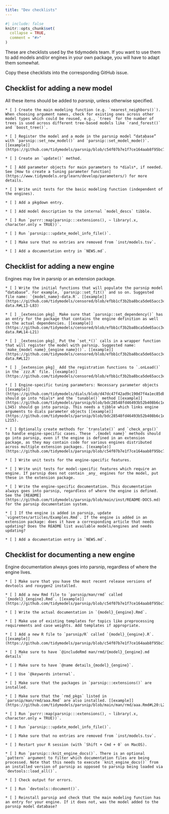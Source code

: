 ```yaml
---
title: "Dev checklists"
---
```


```r
#| include: false
knitr::opts_chunk$set(
  collapse = TRUE,
  comment = "#>"
)
```

These are checklists used by the tidymodels team. If you want to use them to add models and/or engines in your own package, you will have to adapt them somewhat.

Copy these checklists into the corresponding GitHub issue.


## Checklist for adding a new model

All these items should be added to *parsnip*, unless otherwise specified.

```
* [ ] Create the main modeling function (e.g. `nearest_neighbors()`). When choosing argument names, check for existing ones across other model types which could be reused, e.g., `trees` for the number of trees is used across different tree-based models like `rand_forest()` and `boost_tree()`.

* [ ] Register the model and a mode in the parsnip model “database” with `parsnip::set_new_model()` and `parsnip::set_model_mode()`. [[example]](https://github.com/tidymodels/parsnip/blob/c54f07b7e1f7ce164aab8f95bc7b1356b68558c8/R/proportional_hazards_data.R)

* [ ] Create an `update()` method.

* [ ] Add parameter objects for main parameters to *dials*, if needed. See [How to create a tuning parameter function](https://www.tidymodels.org/learn/develop/parameters/) for more details.

* [ ] Write unit tests for the basic modeling function (independent of the engines). 

* [ ] Add a pkgdown entry.

* [ ] Add model description to the internal `model_descs` tibble.

* [ ] Run `purrr::map(parsnip:::extensions(), ~ library(.x, character.only = TRUE))`.

* [ ] Run `parsnip:::update_model_info_file()`.

* [ ] Make sure that no entries are removed from `inst/models.tsv`.

* [ ] Add a documentation entry in `NEWS.md`.
```


## Checklist for adding a new engine

Engines may live in parsnip or an extension package.

```
* [ ] Write the initial functions that will populate the parsnip model “database”. For example,	`parsnip::set_fit()` and so on. Suggested file name: `{model_name}-data.R`. [[example]](https://github.com/tidymodels/censored/blob/efbb1cf3b2ba8bca5de65acc3c8b665dec35631c/R/decision_tree-data.R#L13-L83)

* [ ] _[extension pkg]_ Make sure that `parsnip::set_dependency()` has an entry for the package that contains the engine definition as well as the actual dependencies. [[example]](https://github.com/tidymodels/censored/blob/efbb1cf3b2ba8bca5de65acc3c8b665dec35631c/R/decision_tree-data.R#L14-L21)

* [ ] _[extension pkg]_ Put the `set_*()` calls in a wrapper function that will register the model with parsnip. Suggested name: `make_{model name}_{engine name}()`. [[example]](https://github.com/tidymodels/censored/blob/efbb1cf3b2ba8bca5de65acc3c8b665dec35631c/R/decision_tree-data.R#L12) 

* [ ] _[extension pkg]_ Add the registration functions to `.onLoad()` in the `zzz.R` file. [(example)](https://github.com/tidymodels/censored/blob/efbb1cf3b2ba8bca5de65acc3c8b665dec35631c/R/zzz.R#L13) 

* [ ] Engine-specific tuning parameters: Necessary parameter objects [[example]](https://github.com/tidymodels/dials/blob/d47dc47f42ad9c190d7f4a1ec85db0e385345ec0/R/param_num_knots.R) should go into *dials* and the `tunable()` method [[example]](https://github.com/tidymodels/parsnip/blob/bdc28548fd46493b52b408b6c1e04e1f80d0abdf/R/tunable.R#L338-L345) should go into parsnip. This needs a tibble which links engine arguments to dials parameter objects [[example]](https://github.com/tidymodels/parsnip/blob/bdc28548fd46493b52b408b6c1e04e1f80d0abdf/R/tunable.R#L206-L215).

* [ ] Optionally create methods for `translate()` and `check_args()` to handle engine-specific cases. These `.{model name}` methods should go into parsnip, even if the engine is defined in an extension package, as they may contain code for various engines distributed across multiple extension packages. [(example)](https://github.com/tidymodels/parsnip/blob/c54f07b7e1f7ce164aab8f95bc7b1356b68558c8/R/proportional_hazards.R#L85:L98')

* [ ] Write unit tests for the engine-specific features. 

* [ ] Write unit tests for model-specific features which require an engine. If parsnip does not contain _any_ engines for the model, put these in the extension package.

* [ ] Write the engine-specific documentation. This documentation always goes into parsnip, regardless of where the engine is defined. See the [README](https://github.com/tidymodels/parsnip/blob/main/inst/README-DOCS.md) for the parsnip documentation system.

* [ ] If the engine is added in parsnip, update `vignettes/articles/Examples.Rmd`. If the engine is added in an extension package: does it have a corresponding article that needs updating? Does the README list available models/engines and needs updating?

* [ ] Add a documentation entry in `NEWS.md`.
```


## Checklist for documenting a new engine

Engine documentation always goes into parsnip, regardless of where the engine lives.

```
* [ ] Make sure that you have the most recent release versions of devtools and roxygen2 installed. 

* [ ] Add a new Rmd file to `parsnip/man/rmd` called `{model}_{engine}.Rmd`. [[example]](https://github.com/tidymodels/parsnip/blob/c54f07b7e1f7ce164aab8f95bc7b1356b68558c8/man/rmd/decision_tree_rpart.Rmd)

* [ ] Write the actual documentation in `{model}_{engine}.Rmd`.

* [ ] Make use of existing templates for topics like preprocessing requirements and case weights. Add templates if appropriate.

* [ ] Add a new R file to `parsnip/R` called `{model}_{engine}.R`. [[example]](https://github.com/tidymodels/parsnip/blob/c54f07b7e1f7ce164aab8f95bc7b1356b68558c8/R/decision_tree_rpart.R)

* [ ] Make sure to have `@includeRmd man/rmd/{model}_{engine}.md details`

* [ ] Make sure to have `@name details_{model}_{engine}`.

* [ ] Use `@keywords internal`.

* [ ] Make sure that the packages in `parsnip:::extensions()` are installed.

* [ ] Make sure that the `rmd_pkgs` listed in `parsnip/man/rmd/aaa.Rmd` are also installed. [[example]](https://github.com/tidymodels/parsnip/blob/main/man/rmd/aaa.Rmd#L20:L21)

* [ ] Run `purrr::map(parsnip:::extensions(), ~ library(.x, character.only = TRUE))`.

* [ ] Run `parsnip:::update_model_info_file()`.

* [ ] Make sure that no entries are removed from `inst/models.tsv`.

* [ ] Restart your R session (with `Shift + Cmd + 0` on MacOS).

* [ ] Run `parsnip:::knit_engine_docs()`. There is an optional `pattern` argument to filter which documentation files are being processed. Note that this needs to execute `knit_engine_docs()` from an installed version of parsnip as opposed to parsnip being loaded via `devtools::load_all()`.

* [ ] Check output for errors. 

* [ ] Run `devtools::document()`.

* [ ] Reinstall parsnip and check that the main modeling function has an entry for your engine. If it does not, was the model added to the parsnip model database? 
```
